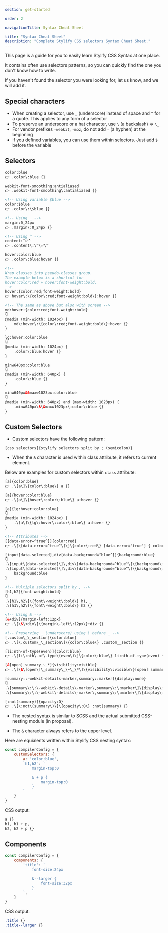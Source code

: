 ```yaml
---
section: get-started

order: 2

navigationTitle: Syntax Cheat Sheet

title: "Syntax Cheat Sheet"
description: "Complete Stylify CSS selectors Syntax Cheat Sheet."
---
```


This page is a guide for you to easily learn Stylify CSS Syntax at one place.

It contains often use selectors patterns, so you can quickly find the one you don't know how to write.

<Note>If you haven't found the selector you were looking for, let us know, and we will add it.</Note>

## Special characters
- When creating a selector, use `_` (underscore) instead of space and `^` for a quote. This applies to any form of a selector
- To preserve an underscore or a hat character, use `\` (a backslash) => `\_`
- For vendor prefixes `-webkit`, `-moz`, do not add `-` (a hyphen) at the beginning
- If you defined variables, you can use them within selectors. Just add `$` before the variable

## Selectors

```html
color:blue
👉 .color\:blue {}

webkit-font-smoothing:antialiased
👉 .webkit-font-smoothing\:antialiased {}

<!-- Using variable $blue -->
color:$blue
👉 .color\:\$blue {}

<!-- Using _ -->
margin:0_24px
👉 .margin\:0_24px {}

<!-- Using ^ -->
content:^✅^
👉 .content\:\^\✅\^

hover:color:blue
👉 .color\:blue:hover {}

<!--
Wrap classes into pseudo-classes group.
The example below is a shortcut for
hover:color:red + hover:font-weight:bold.
-->
hover:{color:red;font-weight:bold}
👉 hover\:\{color\:red;font-weight:bold\}:hover {}

<!-- The same as above but also with screen -->
md:hover:{color:red;font-weight:bold}
👇
@media (min-width: 1024px) {
	md\:hover\:\{color\:red;font-weight:bold\}:hover {}
}

lg:hover:color:blue
👇
@media (min-width: 1024px) {
	.color\:blue:hover {}
}

minw640px:color:blue
👇
@media (min-width: 640px) {
	.color\:blue {}
}

minw640px&&maxw1023px:color:blue
👇
@media (min-width: 640px) and (max-width: 1023px) {
	.minw640px\&\&maxw1023px\:color\:blue {}
}
```

## Custom Selectors

- Custom selectors have the following pattern:
```
[css selectors]{stylify selectors split by ; (semicolon)}
```

- When the `&` character is used within class attribute, it refers to current element.

Below are examples for custom selectors within `class` attribute:
```html
[a]{color:blue}
👉 .\[a\]\{color\:blue\} a {}

[a]{hover:color:blue}
👉 .\[a\]\{hover\:color\:blue\} a:hover {}

[a]{lg:hover:color:blue}
👇
@media (min-width: 1024px) {
	.\[a\]\{lg\:hover\:color\:blue\} a:hover {}
}

<!-- Attributes -->
[[data-error=^true^]]{color:red}
👉 .\[\[data-error=^true^\]\]\{color\:red\} [data-error="true"] { color:red }

[input[data-selected],div[data-background=^blue^]]{background:blue}
👇
.\[input\[data-selected]\]\,div\[data-background=^blue^\]\{background\:blue\} input[data-selected],
.\[input\[data-selected]\]\,div\[data-background=^blue^\]\{background\:blue\} div[data-background="blue"] {
	background:blue
}

<!-- Multiple selectors split by , -->
[h1,h2]{font-weight:bold}
👇
.\[h1\,h2\]\{font\-weight\:bold\} h1,
.\[h1\,h2\]\{font\-weight\:bold\} h2 {}

<!-- Using & -->
[&+div]{margin-left:12px}
👉 .\[\&\+div\]\{margin\-left\:12px\}+div {}

<!-- Preserving _ (underscore) using \ before _ -->
[.custom\_\_section]{color:blue}
👉 .\[\.custom\_\_section\]\{color\:blue\} .custom__section {}

[li:nth-of-type(even)]{color:blue}
👉 .\[li\:nth\-of\-type\(even\)\]\{color\:blue\} li:nth-of-type(even) {}

[&[open]_summary_~_*]{visibility:visible}
👉 .\[\&\[open\]\_summary\_\~\_\*\]\{visibility\:visible\}[open] summary ~ * {}

[summary::-webkit-details-marker,summary::marker]{display:none}
👇
.\[summary\:\:\-webkit\-details\-marker\,summary\:\:marker\]\{display\:none\} summary::-webkit-details-marker,
.\[summary\:\:\-webkit\-details\-marker\,summary\:\:marker\]\{display\:none\} summary::marker {}

[:not(summary)]{opacity:O}
👉 .\[\:not\(summary\)\]\{opacity\:O\} :not(summary) {}
```

- The nested syntax is similar to SCSS and the actual submitted CSS-nesting module (in proposal).

- The `&` character always refers to the upper level.

Here are equialents written within Stylify CSS nesting syntax:
```javascript
const compilerConfig = {
	customSelectors: {
		a: 'color:blue',
		`h1,h2`: `
			margin-top:0

			& + p {
				margin-top:0
			}
		`
	}
}
```

CSS output:
```css
a {}
h1, h1 + p,
h2, h2 + p {}
```


## Components

```javascript
const compilerConfig = {
	components: {
		'title': `
			font-size:24px

			&--larger {
				font-size:32px
			}
		`,
	}
}
```

CSS output:
```css
.title {}
.title--larger {}
```
